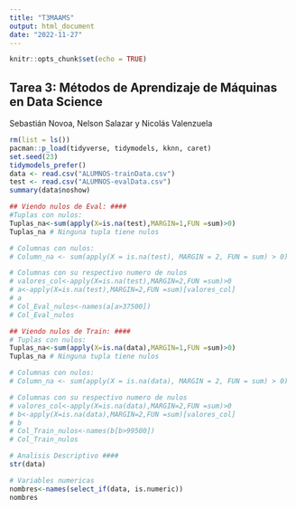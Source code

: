 ```yaml
---
title: "T3MAAMS"
output: html_document
date: "2022-11-27"
---
```


```r
knitr::opts_chunk$set(echo = TRUE)
```

## Tarea 3: Métodos de Aprendizaje de Máquinas en Data Science

Sebastián Novoa, Nelson Salazar y Nicolás Valenzuela

```r
rm(list = ls())
pacman::p_load(tidyverse, tidymodels, kknn, caret)
set.seed(23)
tidymodels_prefer()
data <- read.csv("ALUMNOS-trainData.csv")
test <- read.csv("ALUMNOS-evalData.csv")
summary(data$noshow)
```

```r
## Viendo nulos de Eval: ####
#Tuplas con nulos:
Tuplas_na<-sum(apply(X=is.na(test),MARGIN=1,FUN =sum)>0)
Tuplas_na # Ninguna tupla tiene nulos
```

```r
# Columnas con nulos:
# Column_na <- sum(apply(X = is.na(test), MARGIN = 2, FUN = sum) > 0)

# Columnas con su respectivo numero de nulos
# valores_col<-apply(X=is.na(test),MARGIN=2,FUN =sum)>0
# a<-apply(X=is.na(test),MARGIN=2,FUN =sum)[valores_col]
# a
# Col_Eval_nulos<-names(a[a>37500])
# Col_Eval_nulos
```

```r
## Viendo nulos de Train: ####
# Tuplas con nulos:
Tuplas_na<-sum(apply(X=is.na(data),MARGIN=1,FUN =sum)>0)
Tuplas_na # Ninguna tupla tiene nulos
```

```r
# Columnas con nulos:
# Column_na <- sum(apply(X = is.na(data), MARGIN = 2, FUN = sum) > 0)

# Columnas con su respectivo numero de nulos
# valores_col<-apply(X=is.na(data),MARGIN=2,FUN =sum)>0
# b<-apply(X=is.na(data),MARGIN=2,FUN =sum)[valores_col]
# b
# Col_Train_nulos<-names(b[b>99500])
# Col_Train_nulos
```

```r
# Analisis Descriptivo ####
str(data)

# Variables numericas
nombres<-names(select_if(data, is.numeric))
nombres
```
